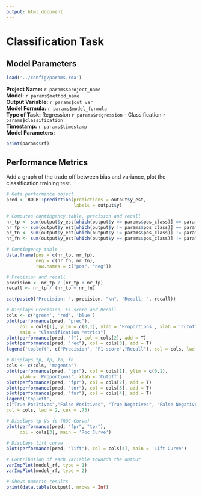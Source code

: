 ```yaml
---
output: html_document
---
```


# Classification Task

## Model Parameters

```r
load('../config/params.rda')
```

**Project Name:** `r params$project_name`   
**Model:** `r params$method_name`  
**Output Variable:** `r params$out_var`  
**Model Formula:** `r params$model_formula`  
**Type of Task:** Regression `r params$regression` - Classification `r params$classification`  
**Timestamp:** `r params$timestamp`  
**Model Parameters:**
```r
print(params$rf)
```

## Performance Metrics

Add a graph of the trade off between bias and variance, plot the classification training test.

```r

# Gets performance object
pred <- ROCR::prediction(predictions = output$y_est,
                         labels = output$y)

# Computes contingency table, precision and recall
nr_tp <- sum(output$y_est[which(output$y == params$pos_class)] == params$pos_class)
nr_fp <- sum(output$y_est[which(output$y != params$pos_class)] == params$pos_class)
nr_tn <- sum(output$y_est[which(output$y != params$pos_class)] != params$pos_class)
nr_fn <- sum(output$y_est[which(output$y == params$pos_class)] != params$pos_class)

# Contingency table
data.frame(pos = c(nr_tp, nr_fp), 
           neg = c(nr_fn, nr_tn), 
           row.names = c("pos", "neg"))

# Precision and recall
precision <- nr_tp / (nr_tp + nr_fp)
recall <- nr_tp / (nr_tp + nr_fn)

cat(paste0("Precision: ", precision, "\n", "Recall: ", recall))

# Displays Precision, F1-score and Recall
cols <- c('green', 'red', 'blue')
plot(performance(pred, "prec"),
     col = cols[1], ylim = c(0,1), ylab = 'Proportions', xlab = 'Cutoff',
     main = "Classification Metrics")
plot(performance(pred, "f"), col = cols[2], add = T)
plot(performance(pred, "rec"), col = cols[3], add = T)
legend('topleft', c("Precision", "F1-score","Recall"), col = cols, lwd = 2, cex = .75)

# Displays tp, fp, tn, fn
cols <- c(cols, 'magenta')
plot(performance(pred, "tpr"), col = cols[1], ylim = c(0,1),
     ylab = 'Proportions', xlab = 'Cutoff')
plot(performance(pred, "fpr"), col = cols[2], add = T)
plot(performance(pred, "tnr"), col = cols[3], add = T)
plot(performance(pred, "fnr"), col = cols[4], add = T)
legend('topleft',
c("True Positives","False Positives", "True Negatives", "False Negatives"), 
col = cols, lwd = 2, cex = .75)

# Displays tp Vs fp (ROC Curve)
plot(performance(pred, "fpr", "tpr"),
     col = cols[3], main = 'Roc Curve')

# Displays lift curve
plot(performance(pred, "lift"), col = cols[4], main = 'Lift Curve')

# Contribution of each variable towards the output
varImpPlot(model_rf, type = 1)
varImpPlot(model_rf, type = 2)

# Shows numeric results
print(data.table(output), nrows = Inf)
```